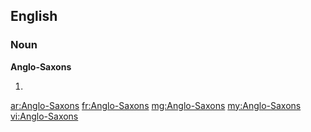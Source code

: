 ==English==

===Noun===
'''Anglo-Saxons'''

# {{plural of|[[Anglo-Saxon]]}}

[[ar:Anglo-Saxons]]
[[fr:Anglo-Saxons]]
[[mg:Anglo-Saxons]]
[[my:Anglo-Saxons]]
[[vi:Anglo-Saxons]]